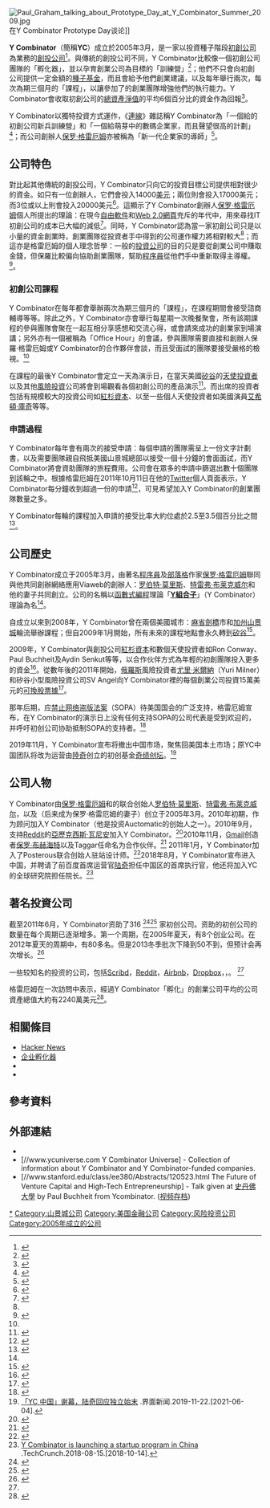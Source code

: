 {{Infobox company
| company_name = Y Combinator
| company_logo = [[Image:Y-combinator-logo.gif|260px]]
| company_type = [[有限責任公司|有限責任公司]]
| foundation = 2005年3月
| key_people = [[保罗·格雷厄姆|保罗·格雷厄姆]]<br />[[罗伯特·泰潘·莫里斯|罗伯特·莫里斯]]<br />[[特雷弗·布莱克韦尔|特雷弗·布莱克韦尔]]<br />[[保罗·布赫海特|保罗·布赫海特]]<br />{{link-en|杰西卡·利文斯顿|Jessica Livingston}}<br />{{tsl|en|Harj Taggar||Harj Taggar}}
| location = [[美國|美國]][[加州|加州]][[山景城_(加利福尼亚州)|山景城]]
| industry = [[創業投資|創業投資]]
| products = 投資
| assets =
| homepage = {{URL|https://www.ycombinator.com}}
| num_employees =
}}
[[File:Paul_Graham_talking_about_Prototype_Day_at_Y_Combinator_Summer_2009.jpg|thumb]]在Y Combinator Prototype Day谈论]]

'''Y Combinator'''（簡稱'''YC'''）成立於2005年3月，是一家以投資種子階段[[创业公司|初創公司]]為業務的[[創投|創投公司]]<ref name="yc about">{{cite web | url=http://ycombinator.com/about.html | title=Y Combinator: What We Do | publisher=Y Combinator | accessdate=2012-03-16 | language=en | archive-date=2012-04-07 | archive-url=https://www.webcitation.org/66l21CWJu?url=http://ycombinator.com/about.html | dead-url=no }}</ref>。與傳統的創投公司不同，Y Combinator比較像一個初創公司團隊的「孵化器」，並以孕育創業公司為目標的「訓練營」<ref name="inside article">{{cite web | url=http://www.inside.com.tw/2010/07/28/y-combinator-and-paul-graham | title=育成創投先鋒：Y Combinator | publisher=Inside.com.tw | date=2010-07-28 | accessdate=2012-03-10 | author=Lin, Lawrence | language=zh-hant | archive-date=2017-04-10 | archive-url=https://web.archive.org/web/20170410085707/http://www.inside.com.tw/2010/07/28/y-combinator-and-paul-graham }}</ref>；他們不只會向初創公司提供一定金額的[[種子基金|種子基金]]，而且會給予他們創業建議，以及每年舉行兩次，每次為期三個月的「課程」，以讓參加了的創業團隊增強他們的執行能力。Y Combinator會收取初創公司的[[股東權益|總資產淨值]]的平均6個百分比的資金作為回報<ref>{{cite news | url=http://www.nytimes.com/2006/02/21/business/businessspecial2/21startup.html?adxnnl=1&pagewanted=all&adxnnlx=1330848007-MleKy9TQefLRRbrLfkyeyg | title=Running a Hatchery for Replicant Hackers | work=[[紐約時報|紐約時報]] | date=2006-02-21 | accessdate=2012-03-04 | author=Lee, Jennifer | language=en | archive-date=2014-08-14 | archive-url=https://web.archive.org/web/20140814215434/http://www.nytimes.com/2006/02/21/business/businessspecial2/21startup.html?adxnnl=1&pagewanted=all&adxnnlx=1330848007-MleKy9TQefLRRbrLfkyeyg }}</ref>。

Y Combinator以獨特投資方式運作，《[[連線|連線]]》雜誌稱Y Combinator為「一個給的初創公司新兵訓練營」和「一個給萌芽中的數碼企業家，而且聲望很高的計劃」<ref>{{cite web | url=http://www.wired.com/magazine/2011/05/ff_ycombinator/all/1 | title=Y Combinator Is Boot Camp for Startups | publisher=[[連線|連線雜誌]] | date=2011-05-17 | accessdate=2012-03-04 | author=Levy, Steven | language=en | archive-date=2014-03-28 | archive-url=https://web.archive.org/web/20140328213800/http://www.wired.com/magazine/2011/05/ff_ycombinator/all/1 }}</ref>；而公司創辦人[[保罗·格雷厄姆|保罗·格雷厄姆]]亦被稱為「新一代企業家的導師」<ref>{{cite web | url=http://allthingsd.com/20111014/the-three-ventureers-andreessen-horowitz-joining-conway-and-milner-in-y-combinator-start-fund/ | title=The Three Ventureers: Andreessen Horowitz Joining Conway and Milner in Y Combinator Start Fund | publisher=[[All_Things_Digital|All Things Digital]] | date=2011-10-14 | accessdate=2012-03-10 | author=Swisher, Kara | language=en | archive-date=2022-01-04 | archive-url=https://web.archive.org/web/20220104191406/https://allthingsd.com/20111014/the-three-ventureers-andreessen-horowitz-joining-conway-and-milner-in-y-combinator-start-fund/ }}</ref>。

== 公司特色 ==
對比起其他傳統的創投公司，Y Combinator只向它的投資目標公司提供相對很少的資金。如只有一位創辦人，它們會投入14000[[美元|美元]]；兩位則會投入17000美元；而3位或以上則會投入20000美元<ref name="yc faq">{{cite web | url=http://ycombinator.com/faq.html | title=Y Combinator FAQ | publisher=Y Combinator | accessdate=2012-03-04 | language=en | archive-date=2012-09-30 | archive-url=https://www.webcitation.org/6B3ocEriv?url=http://ycombinator.com/faq.html | dead-url=no }}</ref>。這顯示了Y Combinator創辦人[[保罗·格雷厄姆|保罗·格雷厄姆]]個人所提出的理論：在現今[[自由軟件|自由軟件]]和[[Web_2.0|Web 2.0]][[網頁|網頁]]充斥的年代中，用來尋找IT初創公司的成本已大幅的減低<ref>{{cite journal | url=http://www.businessweek.com/smallbiz/content/oct2007/sb20071019_378998.htm?chan=technology_technology+index+page_top+stories | title=Planning for a Crush of Startups | author=Gumpert, David E. | journal=[[彭博商业周刊|彭博商业周刊]] | issue=October 19, 2007 | language=en | date=2007年10月 | access-date=2013-04-05 | archive-date=2007-10-26 | archive-url=https://web.archive.org/web/20071026122248/http://www.businessweek.com/smallbiz/content/oct2007/sb20071019_378998.htm?chan=technology_technology+index+page_top+stories | dead-url=no }}</ref>。同時，Y Combinator認為當一家初創公司只是以小量的資金創業時，創業團隊從投資者手中得到的公司運作權力將相對較大<ref name="yc about" />；而這亦是格雷厄姆的個人理念哲學：一般的[[投資公司|投資公司]]的目的只是要從創業公司中賺取金錢，但保羅比較偏向協助創業團隊，幫助[[程序員|程序員]]從他們手中重新取得主導權。<ref name="wired tw article">{{cite web | url=http://wired.tw/2012/02/14/can-not-live-without-hacker/index.html | title=全新IT創投公司Y Combinator：少了駭客就無法運轉的世界 | publisher=台灣《[[连线|连线]]》雜誌 | date=2012-02-14 | accessdate=2012-03-10 | language=zh-hant | deadurl=yes | archiveurl=https://web.archive.org/web/20120330161556/http://wired.tw/2012/02/14/can-not-live-without-hacker/index.html | archivedate=2012-03-30 }}</ref>。

=== 初創公司課程 ===
Y Combinator在每年都會舉辦兩次為期三個月的「課程」，在課程期間會接受諮商輔導等等。除此之外，Y Combinator亦會舉行每星期一次晚餐聚會，所有該期課程的參與團隊會聚在一起互相分享感想和交流心得，或會請來成功的創業家到場演講；另外亦有一個被稱為「Office Hour」的會議，參與團隊需要直接和創辦人保羅·格雷厄姆或Y Combinator的合作夥伴會談，而且受面試的團隊要接受嚴格的檢視。<ref name="wired tw article" />

在課程的最後Y Combinator會定立一天為演示日，在當天美國[[矽谷|矽谷]]的[[天使投資者|天使投資者]]以及其他[[風險投資|風險投資]]公司將會到場觀看各個初創公司的產品演示<ref name="tc 2011 demo day">{{cite web | url=http://techcrunch.com/2011/08/23/y-combinator-demo-day-the-ultimate-roundup/ | title=Y Combinator Demo Day: The Ultimate Roundup | publisher=[[TechCrunch|TechCrunch]] | date=2011-08-23 | accessdate=2012-03-16 | author=Kincaid, Jason., Empson, Rip | language=en | archive-date=2021-09-30 | archive-url=https://web.archive.org/web/20210930222640/https://techcrunch.com/2011/08/23/y-combinator-demo-day-the-ultimate-roundup/ }}</ref>。而出席的投資者包括有規模較大的投資公司如[[紅杉資本|紅杉資本]]、以至一些個人天使投資者如美國演員[[艾希頓·庫奇|艾希頓·庫奇]]等等。

=== 申請過程 ===
Y Combinator每年會有兩次的接受申請：每個申請的團隊需呈上一份文字計劃書，以及需要團隊親自飛抵美國山景城總部以接受一個十分鐘的會面面試，而Y Combinator將會資助團隊的旅程費用。公司會在眾多的申請中篩選出數十個團隊到該輪之中。根據格雷厄姆在2011年10月11日在他的[[Twitter|Twitter]]個人頁面表示，Y Combinator每分鐘收到超過一份的申請<ref>{{cite web | url=https://twitter.com/#!/paulg/status/123509842412445696 | title=YC is now getting just over 1 application per minute. | publisher=[[Twitter|Twitter]] | work=保羅·格雷厄姆Twitter個人頁面 | date=2011-10-11 | accessdate=2012-03-17 | author=Graham, Paul | authorlink=保羅·格雷厄姆 | language=en | archive-date=2015-12-31 | archive-url=https://web.archive.org/web/20151231151034/https://twitter.com/#!/paulg/status/123509842412445696 | dead-url=no }}</ref>，可見希望加入Y Combinator的創業團隊數量之多。

Y Combinator每輪的課程加入申請的接受比率大約位處於2.5至3.5個百分比之間<ref>{{cite web | url=http://www.quora.com/How-many-people-teams-get-rejected-by-Y-Combinator-during-each-application-period | title=How many people/teams get rejected by Y Combinator during each application period? | publisher=[[Quora|Quora]] | accessdate=2012-03-17 | language=en}}</ref>。

== 公司歷史 ==
Y Combinator成立于2005年3月，由著名[[程序員|程序員]]及[[部落格|部落格]]作家[[保罗·格雷厄姆|保罗·格雷厄姆]]聯同與他共同創辦網絡應用Viaweb的創辦人：[[罗伯特·泰潘·莫里斯|罗伯特·莫里斯]]、[[特雷弗·布莱克威尔|特雷弗·布莱克威尔]]和他的妻子{{tsl|en|Jessica Livingston|杰西卡·利文斯顿}}共同創立。公司的名稱以[[函數式編程|函數式編程]]理論「'''[[不動點組合子#Y組合子|Y組合子]]'''」（Y Combinator）理論為名<ref name="yc faq" />。

自成立以來到2008年，Y Combinator曾在兩個美國城市：[[麻省|麻省]][[劍橋_(麻省)|劍橋]]市和[[加州|加州]][[山景城_(加利福尼亞州)|山景城]]輪流舉辦課程；但自2009年1月開始，所有未來的課程地點會永久轉到[[矽谷|矽谷]]<ref>{{cite web |url=http://ycombinator.com/ycca.html |title=Y Combinator: California Year-Round |publisher=Y Combinator |date=2012年1月 |accessdate=2012-03-17 |author=Graham, Paul |authorlink=保罗·格雷厄姆 |language=en |deadurl=yes |archiveurl=https://web.archive.org/web/20120313150959/http://ycombinator.com/ycca.html |archivedate=2012-03-13 }}</ref>。

2009年，Y Combinator與創投公司[[紅杉資本|紅杉資本]]和數個天使投資者如Ron Conway、Paul Buchheit及Aydin Senkut等等，以合作伙伴方式為年輕的初創團隊投入更多的資金<ref>{{cite web | url=http://techcrunch.com/2009/03/16/y-combinator-gets-the-sequoia-capital-seal-of-approval/ | title=Y Combinator Gets The Sequoia Capital Seal Of Approval | publisher=[[TechCrunch|TechCrunch]] | date=2009-03-16 | accessdate=2012-03-17 | author=Arrington, Michael | language=en | archive-date=2012-09-30 | archive-url=https://www.webcitation.org/6B3offnuX?url=http://techcrunch.com/2009/03/16/y-combinator-gets-the-sequoia-capital-seal-of-approval/ | dead-url=no }}</ref>。從數年後的2011年開始，[[俄羅斯|俄羅斯]]風險投資者[[尤里·米爾納|尤里·米爾納]]（Yuri Milner）和矽谷小型風險投資公司SV Angel向Y Combinator裡的每個創業公司投資15萬美元的[[可換股票據|可換股票據]]<ref>{{cite web | url=http://techcrunch.com/2011/08/01/start-fund-and-sv-angel-invest-9-million-in-new-y-combinator-startups | title=Start Fund And SV Angel invest $9 Million In New Y Combinator Startups | publisher=[[TechCrunch|TechCrunch]] | date=2011-08-01 | accessdate=2012-03-17 | author=Arrington, Michael | language=en | archive-date=2012-09-30 | archive-url=https://www.webcitation.org/6B3odPBgq?url=http://techcrunch.com/2011/08/01/start-fund-and-sv-angel-invest-9-million-in-new-y-combinator-startups | dead-url=no }}</ref>。

那年后期，应[[禁止网络盗版法案|禁止网络盗版法案]]（SOPA）待美国国会的广泛支持，格雷厄姆宣布，在Y Combinator的演示日上没有任何支持SOPA的公司代表是受到欢迎的，并呼吁初创公司协助抵制SOPA的支持者。<ref name="Demo Day SOPA cutoff">{{cite news|last=Tsotsis|first=Alex|title=Paul Graham: SOPA Supporting Companies No Longer Allowed At YC Demo Day|url=http://techcrunch.com/2011/12/22/paul-graham-sopa-supporting-companies-no-longer-allowed-at-yc-demo-day/|newspaper=[[TechCrunch|TechCrunch]]|date=December 22, 2011|accessdate=December 23, 2011|archive-date=2022-03-10|archive-url=https://web.archive.org/web/20220310003601/https://techcrunch.com/2011/12/22/paul-graham-sopa-supporting-companies-no-longer-allowed-at-yc-demo-day/}}</ref>

2019年11月，Y Combinator宣布将撤出中国市场，聚焦回美国本土市场；原YC中国团队将改为运营由[[陸奇|陸奇]]创立的初创基金[[奇绩创坛|奇绩创坛]]。<ref>[https://www.jiemian.com/article/3707997.html 「YC 中国」谢幕，陆奇回应独立始末] {{Wayback|url=https://www.jiemian.com/article/3707997.html |date=20210604142423 }}.界面新闻.2019-11-22.[2021-06-04].</ref>

== 公司人物 ==
Y Combinator由[[保罗·格雷厄姆|保罗·格雷厄姆]]和{{tsl|en|Viaweb||Viaweb}}的联合创始人[[罗伯特·泰潘·莫里斯|罗伯特·莫里斯]]、[[特雷弗·布莱克威尔|特雷弗·布莱克威尔]]，以及{{tsl|en|Jessica Livingston|杰西卡·利文斯顿}}（后来成为保罗·格雷厄姆的妻子）创立于2005年3月。2010年初期，{{tsl|en|Harj Taggar||Harj Taggar}}作为顾问加入Y Combinator（他是投资Auctomatic的创始人之一）。2010年9月，支持[[Reddit|Reddit]]的[[亞歷克西斯·瓦尼安|亞歷克西斯·瓦尼安]]加入Y Combinator。<ref>{{cite web |author=Wednesday, September 1st, 2010 |url=http://techcrunch.com/2010/09/01/reddit-cofounder-alexis-ohanian-to-join-y-combinator/ |title=Reddit Cofounder Alexis Ohanian To Join Y Combinator |publisher=TechCrunch |date=2010-09-01 |accessdate=2012-02-28 |archive-date=2012-09-30 |archive-url=https://www.webcitation.org/6B3ogSIP7?url=http://techcrunch.com/2010/09/01/reddit-cofounder-alexis-ohanian-to-join-y-combinator/ |dead-url=no }}</ref>2010年11月，[[Gmail|Gmail]]创造者[[保罗·布赫海特|保罗·布赫海特]]以及Taggar任命名为合作伙伴。<ref>{{cite web |last=Graham |first=Paul |url=http://ycombinator.posterous.com/y-combinator-announces-two-new-partners-paul |title=Y Combinator announces two new partners, Paul Buchheit and Harj Taggar |publisher=Y Combinator Posterous |date=2010-11-12 |accessdate=2012-02-28 |archiveurl=https://www.webcitation.org/6B3ohH1jW?url=http://ycombinator.posterous.com/y-combinator-announces-two-new-partners-paul |archivedate=2012-09-30 |deadurl=yes }}</ref> 2011年1月，Y Combinator加入了Posterous联合创始人{{tsl|en|Garry Tan|加里谭}}驻站设计师。<ref>{{cite web |last=Melanson |first=Mike |url=https://www.readwriteweb.com/archives/posterous_co-founder_garry_tan_leaves_for_y_combin.php |title=Posterous Co-Founder Garry Tan Leaves for Y Combinator |publisher=Readwriteweb.com |date=2011-01-14 |accessdate=2012-02-28 |deadurl=yes |archiveurl=https://web.archive.org/web/20120312033925/http://www.readwriteweb.com/archives/posterous_co-founder_garry_tan_leaves_for_y_combin.php |archivedate=2012-03-12 }}</ref>2018年8月，Y Combinator宣布进入中国，并聘请了前百度首席运营官[[陆奇|陆奇]]担任中国区的首席执行官，他还将加入YC的全球研究院担任院长。<ref>[https://techcrunch.com/2018/08/14/y-combinator-china-qi-lu/ Y Combinator is launching a startup program in China] {{Wayback|url=https://techcrunch.com/2018/08/14/y-combinator-china-qi-lu/ |date=20220308090736 }}.TechCrunch.2018-08-15.[2018-10-14].</ref>

== 著名投資公司 ==
截至2011年6月，Y Combinator资助了316 <ref name=about>{{cite web |url=http://techcrunch.com/2011/06/13/ycombinator-brings-on-alumni-to-be-part-time-partners/ |title=Y Combinator Brings On Alumni To Be "Part Time Partners" |accessdate=2013-04-05 |archive-date=2012-09-30 |archive-url=https://www.webcitation.org/6B3oi99ui?url=http://techcrunch.com/2011/06/13/ycombinator-brings-on-alumni-to-be-part-time-partners/ |dead-url=no }}</ref><ref name=speadsheet>{{cite web |url=http://spreadsheets.google.com/ccc?key=0AkkhSN3vaY4jdF90b1l1Vnl5NmZjaTBNQWlJYVozMEE&hl=en |title=Seed Stage Accelerator companies |accessdate=2013-04-05 |archive-date=2012-09-30 |archive-url=https://www.webcitation.org/6B3oj0lbK?url=https://spreadsheets.google.com/ccc?key=0AkkhSN3vaY4jdF90b1l1Vnl5NmZjaTBNQWlJYVozMEE |dead-url=no }}</ref> 家初创公司。资助的初创公司的数量在每个周期已逐渐增多。第一个周期，在2005年夏天，有8个创业公司。在2012年夏天的周期中，有80多名。但是2013冬季批次下降到50不到，但预计会再次增长。<ref>{{cite web |url=http://ycombinator.com/w13smaller.html |title=YC W13 Will Be Smaller" |deadurl=yes |archiveurl=https://web.archive.org/web/20130519152629/http://ycombinator.com/w13smaller.html |archivedate=2013-05-19 |accessdate=2013-04-07 }}</ref>

一些较知名的投资的公司，包括[[Scribd|Scribd]]，[[Reddit|Reddit]]，[[Airbnb|Airbnb]]，[[Dropbox|Dropbox]]，{{tsl|en|DISQUS|DISQUS}}，{{tsl|en|Posterous||Posterous}}。 <ref name="yc faq" />

格雷厄姆在一次訪問中表示，經過Y Combinator「孵化」的創業公司平均的公司資產總值大約有2240萬美元<ref>{{cite web | url=http://techcrunch.com/2011/06/01/paul-graham-total-value-of-y-combinator-funded-startups-is-4-7-billion/ | title=Paul Graham: Total Value Of Y Combinator-Funded Startups Is $4.7 Billion | publisher=[[TechCrunch|TechCrunch]] | date=2011-06-01 | accessdate=2012-03-17 | author=Kincaid, Jason | language=en | archive-date=2021-05-08 | archive-url=https://web.archive.org/web/20210508173640/https://techcrunch.com/2011/06/01/paul-graham-total-value-of-y-combinator-funded-startups-is-4-7-billion/ }}</ref>。

== 相關條目 ==
* [[Hacker_News|Hacker News]]
* [[企业孵化器|企业孵化器]]
* {{tsl|en|AngelPad||AngelPad}}
* {{tsl|en|Techstars||Techstars}}

== 參考資料 ==
{{reflist|2}}

== 外部連結 ==
* {{official|https://www.ycombinator.com|Y Combinator}}
* [//www.ycuniverse.com Y Combinator Universe] - Collection of information about Y Combinator and Y Combinator-funded companies.
* [//www.stanford.edu/class/ee380/Abstracts/120523.html The Future of Venture Capital and High-Tech Entrepreneurship] - Talk given at [[史丹佛大學|史丹佛大學]] by Paul Buchheit from Ycombinator. ([http://ee380.stanford.edu/cgi-bin/videologger.php?target=120523-ee380-300.asx 视频存档])

[[Category:Y_Combinator公司|*]]
[[Category:山景城公司|Category:山景城公司]]
[[Category:美国金融公司|Category:美国金融公司]]
[[Category:风险投资公司|Category:风险投资公司]]
[[Category:2005年成立的公司|Category:2005年成立的公司]]